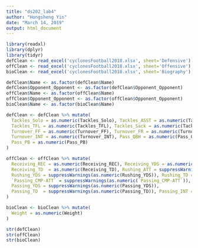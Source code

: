 ```yaml
---
title: "ds202_lab4"
author: "Hongsheng Yin"
date: "March 14, 2019"
output: html_document
---
```


```r
library(readxl)
library(dplyr)
library(tidyr)
defClean <- read_excel('cyclonesFootball2018.xlsx', sheet='Defensive')
offClean <- read_excel('cyclonesFootball2018.xlsx', sheet='Offensive')
bioClean <- read_excel('cyclonesFootball2018.xlsx', sheet='Biography')

defClean$Name <- as.factor(defClean$Name)
defClean$Opponent_Opponent <- as.factor(defClean$Opponent_Opponent)
offClean$Name <- as.factor(offClean$Name)
offClean$Opponent_Opponent <- as.factor(offClean$Opponent_Opponent)
bioClean$Name <- as.factor(bioClean$Name)

defClean <- defClean %>% mutate(
  Tackles_Solo = as.numeric(Tackles_Solo), Tackles_ASST = as.numeric(Tackles_ASST),
  Tackles_TFL = as.numeric(Tackles_TFL), Tackles_Sack = as.numeric(Tackles_Sack),
  Turnover_FF = as.numeric(Turnover_FF), Turnover_FR = as.numeric(Turnover_FR),
  Turnover_INT = as.numeric(Turnover_INT), Pass_QBH = as.numeric(Pass_QBH),
  Pass_PB = as.numeric(Pass_PB)
)

offClean <- offClean %>% mutate(
  Receiving_REC = as.numeric(Receiving_REC), Receiving_YDS = as.numeric(Receiving_YDS),
  Receiving_TD  = as.numeric(Receiving_TD), Rushing_ATT = suppressWarnings(as.numeric(Rushing_ATT)),
  Rushing_YDS = suppressWarnings(as.numeric(Rushing_YDS)), Rushing_TD = suppressWarnings(as.numeric(Rushing_TD)),
  `Passing_CMP-ATT` = suppressWarnings(as.numeric(`Passing_CMP-ATT`)), 
  Passing_YDS = suppressWarnings(as.numeric(Passing_YDS)),
  Passing_TD  = suppressWarnings(as.numeric(Passing_TD)), Passing_INT = suppressWarnings(as.numeric(Passing_INT))
)

bioClean <- bioClean %>% mutate(
  Weight = as.numeric(Weight)
)

str(defClean)
str(offClean)
str(bioClean)



```
